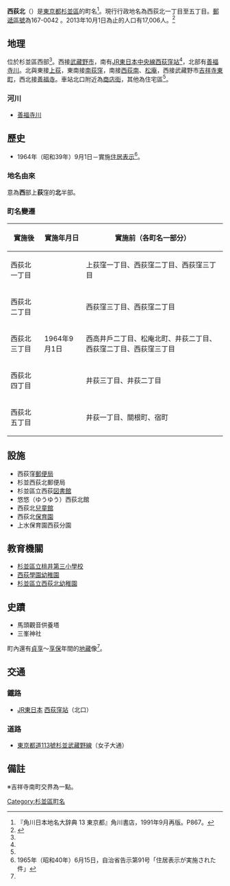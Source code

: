 {{Pathnav|日本|東京都|杉並區|frame=1}}
{{Infobox Settlement
|official_name = 西荻北
|native_name =
|settlement_type = [[町|町]]
|image_skyline = Nishi-Ogikubo Station (north gate).jpg
|imagesize = 240px
|image_caption = 西荻窪站北口
|image_flag =
|image_seal =
| image_map =
| map_caption =
|subdivision_type = [[國家|國家]]
|subdivision_name = [[File:Flag_of_Japan.svg|border]] [[日本|日本]]
|subdivision_type1 = [[都道府縣|都道府縣]]
|subdivision_name1 = [[File:Flag_of_Tokyo_Prefecture.svg|25px]] [[東京都|東京都]]
|subdivision_type2 = [[東京都區部|特別區]]
|subdivision_name2 = [[File:Flag_of_Suginami,_Tokyo.svg|25px]] [[杉並區|杉並區]]
|established_title =
|established_date =
|government_type =
|leader_title =
|leader_name =
|area_magnitude =
|area_total_sq_mi =
|area_total_km2 =
|area_land_sq_mi =
|area_land_km2 =
|area_urban_sq_mi =
|area_urban_km2 =
|area_metro_km2 =
|area_metro_sq_mi =
|population_as_of= 2013年（平成25年）10月1日
|population_footnotes =
|population_total = 17006
|population_urban =
|population_metro =
|population_density_sq_mi =
|population_density_km2 =
| timezone = [[日本標準時間|JST]]
| utc_offset = +9
|timezone_DST =
|utc_offset_DST =
|latd=|latm=|lats=|latNS=
|longd=|longm=|longs=|longEW=
|elevation_footnotes=
|elevation_m =
|elevation_ft =
|postal_code_type = [[郵遞區號|郵遞區號]]
|postal_code = 167-0042
|area_code =
|website =
|footnotes =
}}
'''西荻北'''（{{jpn|j=西荻北|hg=にしおぎきた|rm=Nishi-ogikita|f=y}}）是[[東京都|東京都]][[杉並區|杉並區]]的町名<ref name="kado">『角川日本地名大辞典 13 東京都』角川書店，1991年9月再版。P867。</ref>。現行行政地名為西荻北一丁目至五丁目。[[郵遞區號|郵遞區號]]為167-0042
。2013年10月1日為止的人口有17,006人。<ref>{{Cite web |url=http://www2.city.suginami.tokyo.jp/library/file/h2510_age.xls |title=杉並区 区政資料 - 統計 - 人口 - 各歳別人口25年 |access-date=2013-10-22 |archive-date=2013-10-22 |archive-url=https://web.archive.org/web/20131022132215/http://www2.city.suginami.tokyo.jp/library/file/h2510_age.xls |dead-url=yes }}</ref>

== 地理 ==
位於杉並區西部<ref name="kado" />。西接[[武藏野市|武藏野市]]，南有[[JR東日本|JR東日本]][[中央線快速|中央線]][[西荻窪站|西荻窪站]]<ref name="kado" />，北部有[[善福寺川|善福寺川]]。北與東接[[上荻|上荻]]，東南接[[南荻窪|南荻窪]]，南接[[西荻南|西荻南]]、[[松庵|松庵]]，西接武藏野市[[吉祥寺東町|吉祥寺東町]]，西北接[[善福寺_(杉並區)|善福寺]]。車站北口附近為[[商店街|商店街]]，其他為住宅區<ref name="kado" />。
===河川===
* [[善福寺川|善福寺川]]

== 歷史 ==
* 1964年（昭和39年）9月1日－實施[[住居表示|住居表示]]<ref>1965年（昭和40年）6月15日，自治省告示第91号「住居表示が実施された件」</ref>。

=== 地名由來 ===
意為'''西'''部上'''荻'''窪的'''北'''半部。

=== 町名變遷 ===
{| class="wikitable"
|-
!實施後
!實施年月日
!實施前（各町名一部分）
|-
|西荻北一丁目
|rowspan="5"|1964年9月1日
|上荻窪一丁目、西荻窪二丁目、西荻窪三丁目
|-
|西荻北二丁目
|西荻窪三丁目、西荻窪二丁目
|-
|西荻北三丁目
|西高井戶二丁目、松庵北町、井荻二丁目、西荻窪二丁目、西荻窪三丁目
|-
|西荻北四丁目
|井荻三丁目、井荻二丁目
|-
|西荻北五丁目
|井荻一丁目、關根町、宿町
|}

== 設施 ==
* 西荻窪[[郵便局|郵便局]]
* 杉並西荻北郵便局
* 杉並區立西荻[[図書館|図書館]]
* 悠悠（ゆうゆう）西荻北館
* 西荻北[[兒童館|兒童館]]
* 西荻北[[保育園|保育園]]
* 上水保育園西荻分園

== 教育機關 ==
* [[杉並區立桃井第三小學校|杉並區立桃井第三小學校]]
* [[西荻學園幼稚園|西荻學園幼稚園]]
* [[杉並區立西荻北幼稚園|杉並區立西荻北幼稚園]]

== 史蹟 ==
* 馬頭觀音供養塔
* 三峯神社

町內還有[[貞享|貞享]]～[[享保|享保]]年間的[[地藏|地藏]]像<ref name="kado" />。

== 交通 ==
=== 鐵路 ===
* [[JR東日本|JR東日本]] [[西荻窪站|西荻窪站]]（北口）

=== 道路 ===
* [[東京都道113號杉並武藏野線|東京都道113號杉並武藏野線]]（女子大通）

== 備註 ==
{{Reflist}}

{{Geographic Location
|Centre = 西荻北
|North =
|Northeast = [[善福寺川|善福寺川]]/[[上荻|上荻]]
|East =
|Southeast = [[南荻窪|南荻窪]]
|South = [[西荻南|西荻南]]
|Southwest = [[吉祥寺南町|吉祥寺南町]]※、[[松庵|松庵]]
|West = [[吉祥寺東町|吉祥寺東町]]
|Northwest = [[善福寺_(杉並區)|善福寺]]
|image =
}}
※吉祥寺南町交界為一點。

{{杉並區的町名}}
{{DEFAULTSORT:Nishiogi-Kita}}
[[Category:杉並區町名|Category:杉並區町名]]